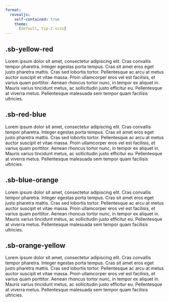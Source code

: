 ```yaml
---
format:
  revealjs:
    self-contained: true
    theme:
      [default, tip-2.scss]
---
```


## .sb-yellow-red {.sb-yellow-red}

Lorem ipsum dolor sit amet, consectetur adipiscing elit. Cras convallis tempor pharetra. Integer egestas porta tempus. Cras sit amet eros eget justo pharetra mattis. Cras sed lobortis tortor. Pellentesque ac arcu at metus auctor suscipit et vitae massa. Proin ullamcorper eros vel est facilisis, et varius quam porttitor. Aenean rhoncus tortor nunc, in tempor ex aliquet in. Mauris varius tincidunt metus, ac sollicitudin justo efficitur eu. Pellentesque at viverra metus. Pellentesque malesuada sem tempor quam facilisis ultricies.

## .sb-red-blue {.sb-red-blue}

Lorem ipsum dolor sit amet, consectetur adipiscing elit. Cras convallis tempor pharetra. Integer egestas porta tempus. Cras sit amet eros eget justo pharetra mattis. Cras sed lobortis tortor. Pellentesque ac arcu at metus auctor suscipit et vitae massa. Proin ullamcorper eros vel est facilisis, et varius quam porttitor. Aenean rhoncus tortor nunc, in tempor ex aliquet in. Mauris varius tincidunt metus, ac sollicitudin justo efficitur eu. Pellentesque at viverra metus. Pellentesque malesuada sem tempor quam facilisis ultricies.

## .sb-blue-orange {.sb-blue-orange}

Lorem ipsum dolor sit amet, consectetur adipiscing elit. Cras convallis tempor pharetra. Integer egestas porta tempus. Cras sit amet eros eget justo pharetra mattis. Cras sed lobortis tortor. Pellentesque ac arcu at metus auctor suscipit et vitae massa. Proin ullamcorper eros vel est facilisis, et varius quam porttitor. Aenean rhoncus tortor nunc, in tempor ex aliquet in. Mauris varius tincidunt metus, ac sollicitudin justo efficitur eu. Pellentesque at viverra metus. Pellentesque malesuada sem tempor quam facilisis ultricies.

## .sb-orange-yellow {.sb-orange-yellow}

Lorem ipsum dolor sit amet, consectetur adipiscing elit. Cras convallis tempor pharetra. Integer egestas porta tempus. Cras sit amet eros eget justo pharetra mattis. Cras sed lobortis tortor. Pellentesque ac arcu at metus auctor suscipit et vitae massa. Proin ullamcorper eros vel est facilisis, et varius quam porttitor. Aenean rhoncus tortor nunc, in tempor ex aliquet in. Mauris varius tincidunt metus, ac sollicitudin justo efficitur eu. Pellentesque at viverra metus. Pellentesque malesuada sem tempor quam facilisis ultricies.